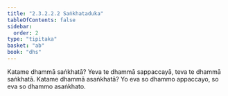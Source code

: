 ```yaml
---
title: "2.3.2.2.2 Saṅkhataduka"
tableOfContents: false
sidebar:
  order: 2
type: "tipitaka"
basket: "ab"
book: "dhs"
---
```



<DynamicBreadcrumb />

<Division number="1091" book="dhs" bookNo="29" page="219">

<Paragraph number="1760" book="dhs">
Katame dhammā saṅkhatā? Yeva te dhammā sappaccayā, teva te dhammā saṅkhatā.
</Paragraph>

</Division>
<Division number="1092" book="dhs" bookNo="29" page="219">

<Paragraph number="1761" book="dhs">
Katame dhammā asaṅkhatā? Yo eva so dhammo appaccayo, so eva so dhammo asaṅkhato.
</Paragraph>
</Division>